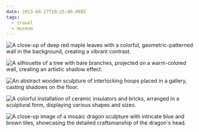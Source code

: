 ```yaml
---
date: 2013-04-27T10:25:00.000Z
tags:
  - travel
  - museum
---
```

![A close-up of deep red maple leaves with a colorful, geometric-patterned wall in the background, creating a vibrant contrast.](../../assets/photos/20130427-IMG_5214.jpg)

![A silhouette of a tree with bare branches, projected on a warm-colored wall, creating an artistic shadow effect.](../../assets/photos/20130427-IMG_5157.jpg)

![An abstract wooden sculpture of interlocking hoops placed in a gallery, casting shadows on the floor.](../../assets/photos/20130427-IMG_5229.jpg)

![A colorful installation of ceramic insulators and bricks, arranged in a sculptural form, displaying various shapes and sizes.](../../assets/photos/20130427-IMG_5199.jpg)

![A close-up image of a mosaic dragon sculpture with intricate blue and brown tiles, showcasing the detailed craftsmanship of the dragon's head.](../../assets/photos/20130427-IMG_5244.jpg)
